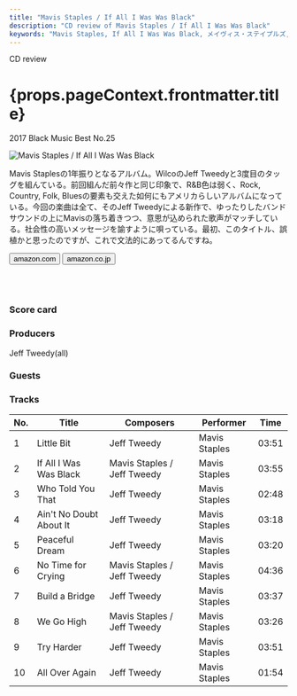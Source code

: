 ```yaml
---
title: "Mavis Staples / If All I Was Was Black"
description: "CD review of Mavis Staples / If All I Was Was Black"
keywords: "Mavis Staples, If All I Was Was Black, メイヴィス・ステイプルズ, イフ・オール・アイ・ワズ・ワズ・ブラック"
---
```





<p className="largeP">CD review</p>
<h1 className="h1--no--margin">{props.pageContext.frontmatter.title}</h1>
<p className="largeP"><Link to="/best50/2017/">2017 Black Music Best No.25</Link></p>

<Row  className="image-card-group">
	<Column colMd={"4"} colLg={"4"} noGutterMdLeft="">
       <ImageCard>

![Mavis Staples / If All I Was Was Black](../../images/cd/mavisstaples4L.jpg) 

</ImageCard>
	</Column>
	<Column colMd={"8"} colLg={"8"} noGutterMdLeft="">
	<p>
	Mavis Staplesの1年振りとなるアルバム。WilcoのJeff Tweedyと3度目のタッグを組んている。前回組んだ前々作と同じ印象で、R&B色は弱く、Rock, Country, Folk, Bluesの要素も交えた如何にもアメリカらしいアルバムになっている。今回の楽曲は全て、そのJeff Tweedyによる新作で、ゆったりしたバンドサウンドの上にMavisの落ち着きつつ、意思が込められた歌声がマッチしている。社会性の高いメッセージを諭すように唄っている。最初、このタイトル、誤植かと思ったのですが、これで文法的にあってるんですね。
	</p>
    <div>
	  <Button href="https://amzn.to/2WvFVFQ" kind="primary" size="small" renderIcon={ArrowUpRight24}>
      amazon.com
      </Button>
      <Button href="https://amzn.to/3eDZbr6" kind="secondary" size="small" renderIcon={ArrowUpRight24}>
      amazon.co.jp
      </Button>
	</div>
	<a href="https://geo.music.apple.com/jp/album/if-all-i-was-was-black/1485069869?mt=1&app=music&ls=1&at=11lcug" style="display:inline-block;overflow:hidden;background:url(https://linkmaker.itunes.apple.com/ja-jp/lockup.svg?releaseDate=2017-11-17&kind=album&bubble=apple_music&style=mono-black) no-repeat;width:180px;height:45px;"></a>
	<a href="https://geo.music.apple.com/jp/album/if-all-i-was-was-black/1485069869?app=itunes&at=11lcug" style="display:inline-block;overflow:hidden;background:url(https://linkmaker.itunes.apple.com/ja-jp/badge-lrg.svg?releaseDate=2017-11-17T00:00:00Z&kind=album&bubble=itunes_music) no-repeat;width:140px;height:45px;"></a>
	</Column>
</Row>
<Row >
	<Column colMd={"4"} colLg={"4"} noGutterMdLeft="">
<div>
    <h3>Score card</h3>
	<SliderJS1 value="5" />
    <SliderJS2 value="5" />
	<SliderJS3 value="2" />
    <SliderJS4 value="8" />
</div>
</Column>
<Column colMd={"8"} colLg={"8"} noGutterMdLeft="">
<div>
<h3>Producers</h3>
<p>
Jeff Tweedy(all)
</p>
<h3>Guests</h3>
<p>
</p>
</div>
</Column>
</Row>

<h3>Tracks</h3>

| No. |	 Title                  |	 Composers                |	 Performer    |	 Time |
| --- |	----------------------- | --------------------------- | ------------- | ----- |
| 1	  |	Little Bit             	| Jeff Tweedy                 |	Mavis Staples |	03:51 |
| 2	  |	If All I Was Was Black 	| Mavis Staples / Jeff Tweedy |	Mavis Staples |	03:55 |
| 3	  |	Who Told You That      	| Jeff Tweedy                 |	Mavis Staples |	02:48 |
| 4	  |	Ain't No Doubt About It	| Jeff Tweedy                 |	Mavis Staples |	03:18 |
| 5	  |	Peaceful Dream         	| Jeff Tweedy                 |	Mavis Staples |	03:20 |
| 6	  |	No Time for Crying     	| Mavis Staples / Jeff Tweedy |	Mavis Staples |	04:36 |
| 7	  |	Build a Bridge         	| Jeff Tweedy                 |	Mavis Staples |	03:37 |
| 8	  |	We Go High             	| Mavis Staples / Jeff Tweedy |	Mavis Staples |	03:26 |
| 9	  |	Try Harder             	| Jeff Tweedy                 |	Mavis Staples |	03:51 |
| 10  |	All Over Again         	| Jeff Tweedy                 |	Mavis Staples |	01:54 |

